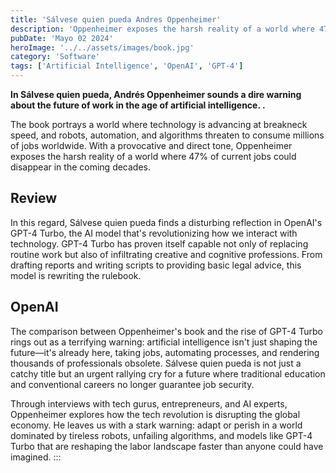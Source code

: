 ```yaml
---
title: 'Sálvese quien pueda Andres Oppenheimer'
description: 'Oppenheimer exposes the harsh reality of a world where 47% of current jobs could disappear in the coming decades.'
pubDate: 'Mayo 02 2024'
heroImage: '../../assets/images/book.jpg'
category: 'Software'
tags: ['Artificial Intelligence', 'OpenAI', 'GPT-4']
---
```


**In Sálvese quien pueda, Andrés Oppenheimer sounds a dire warning about the future of work in the age of artificial intelligence. .**

The book portrays a world where technology is advancing at breakneck speed, and robots, automation, and algorithms threaten to consume millions of jobs worldwide. With a provocative and direct tone, Oppenheimer exposes the harsh reality of a world where 47% of current jobs could disappear in the coming decades.

## Review

In this regard, Sálvese quien pueda finds a disturbing reflection in OpenAI's GPT-4 Turbo, the AI model that's revolutionizing how we interact with technology. GPT-4 Turbo has proven itself capable not only of replacing routine work but also of infiltrating creative and cognitive professions. From drafting reports and writing scripts to providing basic legal advice, this model is rewriting the rulebook.

## OpenAI

The comparison between Oppenheimer's book and the rise of GPT-4 Turbo rings out as a terrifying warning: artificial intelligence isn't just shaping the future—it's already here, taking jobs, automating processes, and rendering thousands of professionals obsolete. Sálvese quien pueda is not just a catchy title but an urgent rallying cry for a future where traditional education and conventional careers no longer guarantee job security.

Through interviews with tech gurus, entrepreneurs, and AI experts, Oppenheimer explores how the tech revolution is disrupting the global economy. He leaves us with a stark warning: adapt or perish in a world dominated by tireless robots, unfailing algorithms, and models like GPT-4 Turbo that are reshaping the labor landscape faster than anyone could have imagined.
:::
